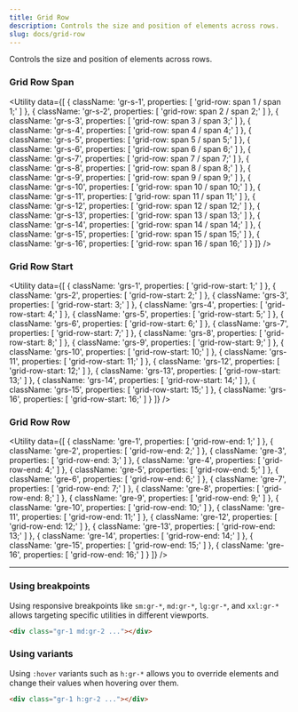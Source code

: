 ```yaml
---
title: Grid Row
description: Controls the size and position of elements across rows.
slug: docs/grid-row
---
```


Controls the size and position of elements across rows.

### Grid Row Span

<Utility
  data={[
    {
      className: 'gr-s-1',
      properties: [
        'grid-row: span 1 / span 1;'
      ]
    },
    {
      className: 'gr-s-2',
      properties: [
        'grid-row: span 2 / span 2;'
      ]
    },
    {
      className: 'gr-s-3',
      properties: [
        'grid-row: span 3 / span 3;'
      ]
    },
    {
      className: 'gr-s-4',
      properties: [
        'grid-row: span 4 / span 4;'
      ]
    },
    {
      className: 'gr-s-5',
      properties: [
        'grid-row: span 5 / span 5;'
      ]
    },
    {
      className: 'gr-s-6',
      properties: [
        'grid-row: span 6 / span 6;'
      ]
    },
    {
      className: 'gr-s-7',
      properties: [
        'grid-row: span 7 / span 7;'
      ]
    },
    {
      className: 'gr-s-8',
      properties: [
        'grid-row: span 8 / span 8;'
      ]
    },
    {
      className: 'gr-s-9',
      properties: [
        'grid-row: span 9 / span 9;'
      ]
    },
    {
      className: 'gr-s-10',
      properties: [
        'grid-row: span 10 / span 10;'
      ]
    },
    {
      className: 'gr-s-11',
      properties: [
        'grid-row: span 11 / span 11;'
      ]
    },
    {
      className: 'gr-s-12',
      properties: [
        'grid-row: span 12 / span 12;'
      ]
    },
    {
      className: 'gr-s-13',
      properties: [
        'grid-row: span 13 / span 13;'
      ]
    },
    {
      className: 'gr-s-14',
      properties: [
        'grid-row: span 14 / span 14;'
      ]
    },
    {
      className: 'gr-s-15',
      properties: [
        'grid-row: span 15 / span 15;'
      ]
    },
    {
      className: 'gr-s-16',
      properties: [
        'grid-row: span 16 / span 16;'
      ]
    }
  ]}
/>

### Grid Row Start

<Utility
  data={[
    {
      className: 'grs-1',
      properties: [
        'grid-row-start: 1;'
      ]
    },
    {
      className: 'grs-2',
      properties: [
        'grid-row-start: 2;'
      ]
    },
    {
      className: 'grs-3',
      properties: [
        'grid-row-start: 3;'
      ]
    },
    {
      className: 'grs-4',
      properties: [
        'grid-row-start: 4;'
      ]
    },
    {
      className: 'grs-5',
      properties: [
        'grid-row-start: 5;'
      ]
    },
    {
      className: 'grs-6',
      properties: [
        'grid-row-start: 6;'
      ]
    },
    {
      className: 'grs-7',
      properties: [
        'grid-row-start: 7;'
      ]
    },
    {
      className: 'grs-8',
      properties: [
        'grid-row-start: 8;'
      ]
    },
    {
      className: 'grs-9',
      properties: [
        'grid-row-start: 9;'
      ]
    },
    {
      className: 'grs-10',
      properties: [
        'grid-row-start: 10;'
      ]
    },
    {
      className: 'grs-11',
      properties: [
        'grid-row-start: 11;'
      ]
    },
    {
      className: 'grs-12',
      properties: [
        'grid-row-start: 12;'
      ]
    },
    {
      className: 'grs-13',
      properties: [
        'grid-row-start: 13;'
      ]
    },
    {
      className: 'grs-14',
      properties: [
        'grid-row-start: 14;'
      ]
    },
    {
      className: 'grs-15',
      properties: [
        'grid-row-start: 15;'
      ]
    },
    {
      className: 'grs-16',
      properties: [
        'grid-row-start: 16;'
      ]
    }
  ]}
/>

### Grid Row Row

<Utility
  data={[
    {
      className: 'gre-1',
      properties: [
        'grid-row-end: 1;'
      ]
    },
    {
      className: 'gre-2',
      properties: [
        'grid-row-end: 2;'
      ]
    },
    {
      className: 'gre-3',
      properties: [
        'grid-row-end: 3;'
      ]
    },
    {
      className: 'gre-4',
      properties: [
        'grid-row-end: 4;'
      ]
    },
    {
      className: 'gre-5',
      properties: [
        'grid-row-end: 5;'
      ]
    },
    {
      className: 'gre-6',
      properties: [
        'grid-row-end: 6;'
      ]
    },
    {
      className: 'gre-7',
      properties: [
        'grid-row-end: 7;'
      ]
    },
    {
      className: 'gre-8',
      properties: [
        'grid-row-end: 8;'
      ]
    },
    {
      className: 'gre-9',
      properties: [
        'grid-row-end: 9;'
      ]
    },
    {
      className: 'gre-10',
      properties: [
        'grid-row-end: 10;'
      ]
    },
    {
      className: 'gre-11',
      properties: [
        'grid-row-end: 11;'
      ]
    },
    {
      className: 'gre-12',
      properties: [
        'grid-row-end: 12;'
      ]
    },
    {
      className: 'gre-13',
      properties: [
        'grid-row-end: 13;'
      ]
    },
    {
      className: 'gre-14',
      properties: [
        'grid-row-end: 14;'
      ]
    },
    {
      className: 'gre-15',
      properties: [
        'grid-row-end: 15;'
      ]
    },
    {
      className: 'gre-16',
      properties: [
        'grid-row-end: 16;'
      ]
    }
  ]}
/>

---

### Using breakpoints

Using responsive breakpoints like `sm:gr-*`, `md:gr-*`, `lg:gr-*`, and `xxl:gr-*` allows targeting specific utilities in different viewports.

```html "md:gr-2"
<div class="gr-1 md:gr-2 ..."></div>
```

### Using variants

Using `:hover` variants such as `h:gr-*` allows you to override elements and change their values when hovering over them.

```html "h:gr-2"
<div class="gr-1 h:gr-2 ..."></div>
```